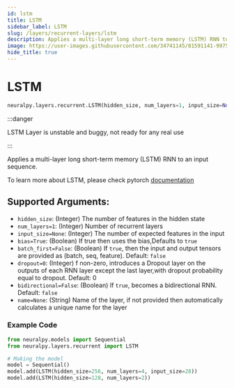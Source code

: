 ```yaml
---
id: lstm
title: LSTM
sidebar_label: LSTM
slug: /layers/recurrent-layers/lstm
description: Applies a multi-layer long short-term memory (LSTM) RNN to an input sequence
image: https://user-images.githubusercontent.com/34741145/81591141-99752900-93d9-11ea-9ef6-cc2c68daaa19.png
hide_title: true
---
```


# LSTM

```python
neuralpy.layers.recurrent.LSTM(hidden_size, num_layers=1, input_size=None, bias=True, batch_first=False, dropout=0, bidirectional=False, name=None)
```

:::danger

LSTM Layer is unstable and buggy, not ready for any real use

:::

Applies a multi-layer long short-term memory (LSTM) RNN to an input sequence.

To learn more about LSTM, please check pytorch [documentation](https://pytorch.org/docs/stable/nn.html#lstm)

## Supported Arguments:

- `hidden_size`: (Integer) The number of features in the hidden state
- `num_layers=1`: (Integer) Number of recurrent layers
- `input_size=None`: (Integer) The number of expected features in the input
- `bias=True`: (Boolean) If true then uses the bias,Defaults to `true`
- `batch_first=False`: (Boolean) If `true`, then the input and output tensors are provided as (batch, seq, feature). Default: `false`
- `dropout=0`: (Integer) f non-zero, introduces a Dropout layer on the outputs of each RNN layer except the last layer,with dropout probability equal to dropout. Default: 0
- `bidirectional=False`: (Boolean) If `true`, becomes a bidirectional RNN. Default: `false`
- `name=None`: (String) Name of the layer, if not provided then automatically calculates a unique name for the layer

### Example Code

```python
from neuralpy.models import Sequential
from neuralpy.layers.recurrent import LSTM

# Making the model
model = Sequential()
model.add(LSTM(hidden_size=256, num_layers=4, input_size=28))
model.add(LSTM(hidden_size=128, num_layers=2))
```

